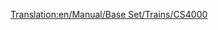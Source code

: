 [[Translation:en/Manual/Base Set/Trains/CS4000]]
{{en/Manual/Base Set/Trains/Trains|Image=[[File:en/Manual/Base Set/Trains/Cs4000.png]]
|Cost=£26,953 ($53.906)
|Speed=96 km/h (60 mph)
|Weight=150 t
|Power=4,000 hp (2,984 kW)
|Annual=£2,956 ($5.912)
|Designed=1962
|Lifespan=20
|Capacity=N/A
|Description=The CS4000 is very powerful despite its low speed, so it is better for heavy freight trains.
|Real-life=The CS4000 resembles to the [https://www.wikipedia.org/wiki/Krauss-Maffei_ML_4000_C'C' Krauss-Maffei ML-4000]. CS stands for Chris Sawyer.
}}
